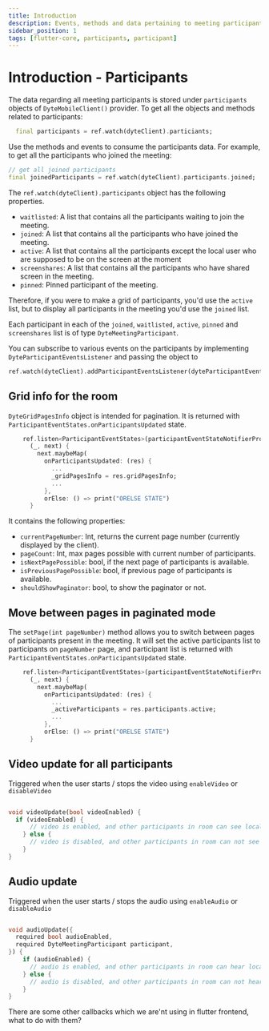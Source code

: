 ```yaml
---
title: Introduction
description: Events, methods and data pertaining to meeting participants.
sidebar_position: 1
tags: [flutter-core, participants, participant]
---
```


# Introduction - Participants

The data regarding all meeting participants is stored under `participants`
objects of `DyteMobileClient()` provider. To get all the objects and methods
related to participants:

```dart
  final participants = ref.watch(dyteClient).particiants;
```

Use the methods and events to consume the participants data. For example, to get
all the participants who joined the meeting:

```dart
// get all joined participants
final joinedParticipants = ref.watch(dyteClient).participants.joined;
```

The `ref.watch(dyteClient).participants` object has the following properties.

- `waitlisted`: A list that contains all the participants waiting to join the
  meeting.
- `joined`: A list that contains all the participants who have joined the
  meeting.
- `active`: A list that contains all the participants except the local user who
  are supposed to be on the screen at the moment
- `screenshares`: A list that contains all the participants who have shared
  screen in the meeting.
- `pinned`: Pinned participant of the meeting.

Therefore, if you were to make a grid of participants, you'd use the `active`
list, but to display all participants in the meeting you'd use the `joined`
list.

Each participant in each of the `joined`, `waitlisted`, `active`, `pinned` and
`screenshares` list is of type `DyteMeetingParticipant`.

You can subscribe to various events on the participants by implementing
`DyteParticipantEventsListener` and passing the object to

```dart
ref.watch(dyteClient).addParticipantEventsListener(dyteParticipantEventsListener);
```

## Grid info for the room

`DyteGridPagesInfo` object is intended for pagination. It is returned with
`ParticipantEventStates.onParticipantsUpdated` state.

```dart {6}
    ref.listen<ParticipantEventStates>(participantEventStateNotifierProvider,
      (_, next) {
        next.maybeMap(
          onParticipantsUpdated: (res) {
            ...
            _gridPagesInfo = res.gridPagesInfo;
            ...
          },
          orElse: () => print("ORELSE STATE")
      }
```

It contains the following properties:

- `currentPageNumber`: Int, returns the current page number (currently displayed
  by the client).
- `pageCount`: Int, max pages possible with current number of participants.
- `isNextPagePossible`: bool, if the next page of participants is available.
- `isPreviousPagePossible`: bool, if previous page of participants is available.
- `shouldShowPaginator`: bool, to show the paginator or not.

## Move between pages in paginated mode

The `setPage(int pageNumber)` method allows you to switch between pages of
participants present in the meeting. It will set the active participants list to
participants on `pageNumber` page, and participant list is returned with
`ParticipantEventStates.onParticipantsUpdated` state.

```dart {6}
    ref.listen<ParticipantEventStates>(participantEventStateNotifierProvider,
      (_, next) {
        next.maybeMap(
          onParticipantsUpdated: (res) {
            ...
            _activeParticipants = res.participants.active;
            ...
          },
          orElse: () => print("ORELSE STATE")
      }
```

## Video update for all participants

Triggered when the user starts / stops the video using `enableVideo` or
`disableVideo`

```dart

void videoUpdate(bool videoEnabled) {
  if (videoEnabled) {
      // video is enabled, and other participants in room can see local user
    } else {
      // video is disabled, and other participants in room can not see local user.
    }
}

```

## Audio update

Triggered when the user starts / stops the audio using `enableAudio` or
`disableAudio`

```dart

void audioUpdate({
  required bool audioEnabled,
  required DyteMeetingParticipant participant,
}) {
    if (audioEnabled) {
      // audio is enabled, and other participants in room can hear local user
    } else {
      // audio is disabled, and other participants in room can not hear local user.
    }
}

```

There are some other callbacks which we are'nt using in flutter frontend, what
to do with them?
